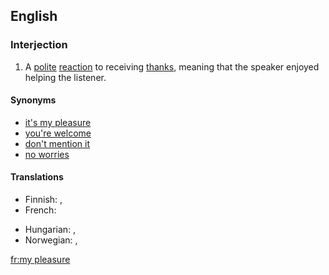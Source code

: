 ==English==

===Interjection===
{{en-interjection}}

# A [[polite]] [[reaction]] to receiving [[thanks]], meaning that the speaker enjoyed helping the listener.

====Synonyms====
* [[it's my pleasure]]
* [[you're welcome]]
* [[don't mention it]]
* [[no worries]] {{italbrac|informal}}

====Translations====
{{trans-top|a polite reaction to receiving thanks}}
* Finnish: {{t-|fi|eipä kestä}}, {{t+|fi|ole hyvä}}
* French: {{t|fr|tout le plaisir est pour moi}}
{{trans-mid}}
* Hungarian: {{t|hu|kérem}},  {{t+|hu|szívesen}}
* Norwegian: {{t-|no|bare hyggelig}}, {{t-|no|værsågod}}
{{trans-bottom}}

[[fr:my pleasure]]
